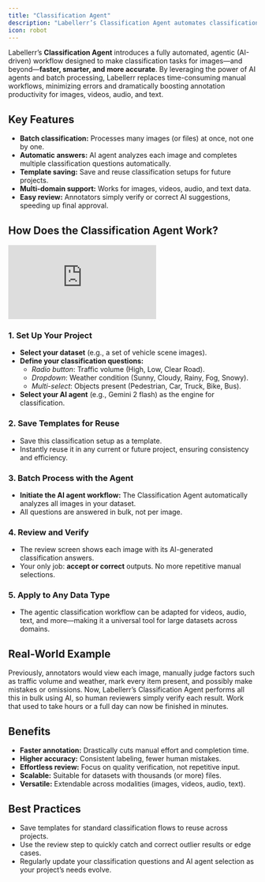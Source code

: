 ```yaml
---
title: "Classification Agent"
description: "Labellerr’s Classification Agent automates classification tasks for various data types using AI, enhancing speed and accuracy."
icon: robot
---
```


Labellerr’s **Classification Agent** introduces a fully automated, agentic (AI-driven) workflow designed to make classification tasks for images—and beyond—**faster, smarter, and more accurate**. By leveraging the power of AI agents and batch processing, Labellerr replaces time-consuming manual workflows, minimizing errors and dramatically boosting annotation productivity for images, videos, audio, and text.

## Key Features

*   **Batch classification:** Processes many images (or files) at once, not one by one.
*   **Automatic answers:** AI agent analyzes each image and completes multiple classification questions automatically.
*   **Template saving:** Save and reuse classification setups for future projects.
*   **Multi-domain support:** Works for images, videos, audio, and text data.
*   **Easy review:** Annotators simply verify or correct AI suggestions, speeding up final approval.

## How Does the Classification Agent Work?

<iframe 
  className="w-full aspect-video rounded-xl" 
  src="https://www.youtube.com/embed/YGTH46dWB20" 
  title="Introducing Classification Agent | Labellerr&#39;s New Automated Annotation Workflow" 
  frameborder="0" 
  allowfullscreen>
</iframe>

### 1. Set Up Your Project

*   **Select your dataset** (e.g., a set of vehicle scene images).
*   **Define your classification questions:**
    *   _Radio button_: Traffic volume (High, Low, Clear Road).
    *   _Dropdown_: Weather condition (Sunny, Cloudy, Rainy, Fog, Snowy).
    *   _Multi-select_: Objects present (Pedestrian, Car, Truck, Bike, Bus).
*   **Select your AI agent** (e.g., Gemini 2 flash) as the engine for classification.

### 2. Save Templates for Reuse

*   Save this classification setup as a template.
*   Instantly reuse it in any current or future project, ensuring consistency and efficiency.

### 3. Batch Process with the Agent

*   **Initiate the AI agent workflow:** The Classification Agent automatically analyzes all images in your dataset.
*   All questions are answered in bulk, not per image.

### 4. Review and Verify

*   The review screen shows each image with its AI-generated classification answers.
*   Your only job: **accept or correct** outputs. No more repetitive manual selections.

### 5. Apply to Any Data Type

*   The agentic classification workflow can be adapted for videos, audio, text, and more—making it a universal tool for large datasets across domains.

## Real-World Example

Previously, annotators would view each image, manually judge factors such as traffic volume and weather, mark every item present, and possibly make mistakes or omissions. Now, Labellerr’s Classification Agent performs all this in bulk using AI, so human reviewers simply verify each result. Work that used to take hours or a full day can now be finished in minutes.

## Benefits

*   **Faster annotation:** Drastically cuts manual effort and completion time.
*   **Higher accuracy:** Consistent labeling, fewer human mistakes.
*   **Effortless review:** Focus on quality verification, not repetitive input.
*   **Scalable:** Suitable for datasets with thousands (or more) files.
*   **Versatile:** Extendable across modalities (images, videos, audio, text).

## Best Practices

*   Save templates for standard classification flows to reuse across projects.
*   Use the review step to quickly catch and correct outlier results or edge cases.
*   Regularly update your classification questions and AI agent selection as your project’s needs evolve.
